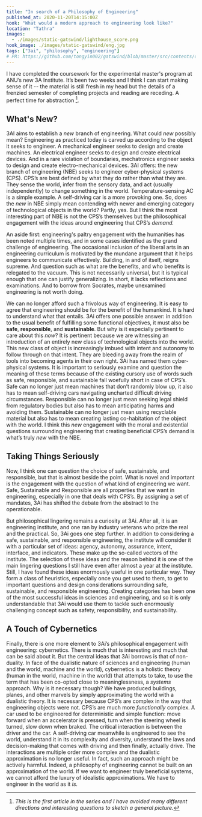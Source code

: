 ```yaml
---
title: "In search of a Philosophy of Engineering"
published_at: 2020-11-20T14:15:00Z
hook: "What would a modern approach to engineering look like?"
location: "Tathra"
images:
  - ./images/static-gatswind/lighthouse_score.png
hook_image: ./images/static-gatswind/eng.jpg
tags: ["3ai", "philosophy", "engineering"]
# PR: https://github.com/tongyin002/gatswind/blob/master/src/contents/dev-posts/static-gatswind.mdx
---
```


I have completed the coursework for the experimental master's program at ANU’s new 3A Institute. It’s been two weeks and 
I think I can start making sense of it -- the material is still fresh in my head but the details of a frenzied semester of 
completing projects and reading are receding. A perfect time for abstraction [^1].

## What's New?

3AI aims to establish a *new* branch of engineering. What could *new* possibly mean? Engineering as practiced today is carved up according to the object it seeks to engineer. A mechanical engineer seeks to design and create machines. 
An electrical engineer seeks to design and create electrical devices. And in a rare violation of boundaries, mechatronics engineer seeks to design and create electro-mechanical devices. 3AI offers: the new branch of engineering (NBE) seeks to engineer cyber-physical systems (CPS). CPS’s are best defined by what they do rather than what they are. They sense the world, infer from the sensory data, and act (usually independently) to change something in the world. Temperature-sensing AC is a simple example. A self-driving car is a more provoking one. So, does the *new* in NBE simply mean contending with newer and emerging category of technological objects in the world? Partly, yes. But I think the most interesting part of NBE is not the CPS’s themselves but the philosophical engagement with the ideas around engineering that CPS’s *demand.*

An aside first: engineering's paltry engagement with the humanities has been noted multiple times, and in some cases identified as the grand challenge of engineering. The occasional inclusion of the liberal arts in an engineering curriculum is motivated by the mundane argument that it helps engineers to communicate effectively. Building, in and of itself, reigns supreme. And question such as what are the benefits, and who benefits is relegated to the vacuum. This is not necessarily universal, but it is typical enough that one can justify generalizing. In short, it lacks reflections and examinations. 
And to borrow from Socrates, maybe unexamined engineering is not worth doing.

We can no longer afford such a frivolous way of engineering. It is easy to agree that engineering should be for the 
benefit of the humankind. It is hard to understand what that entails. 3Ai offers one possible answer: in addition to 
the usual benefit of fulfilling some functional objectives, it must also be **safe**, **responsible**, and **sustainable**. 
But why is it especially pertinent to care about this *now*? It is pertinent because we are witnessing an introduction of an 
entirely new class of technological objects into the world. This new class of object is increasingly imbued with intent and 
autonomy to follow through on that intent. They are bleeding away from the realm of tools into becoming agents in their own 
right. 3Ai has named them cyber-physical systems. It is important to seriously examine and question the meaning of these terms 
because of the existing cursory use of words such as safe, responsible, and sustainable fall woefully short in case of CPS’s. 
Safe can no longer just mean machines that don’t randomly blow up, it also has to mean self-driving cars navigating uncharted 
difficult driving circumstances. Responsible can no longer just mean seeking legal shield from regulatory bodies but also has 
to mean anticipating harms and avoiding them. Sustainable can no longer just mean using recyclable material but also 
has to mean creating lasting co-habitation of the object with the world. I think this *new* engagement with the moral 
and existential questions surrounding engineering that creating beneficial CPS’s demand is what’s truly *new* with the NBE.

## Taking Things Seriously

Now, I think one can question the choice of safe, sustainable, and responsible, but that is almost beside the point. What is novel and important is the engagement with the question of what kind of engineering we want. Safe, Sustainable and Responsible are all properties that we want in engineering, especially in one that deals with CPS’s. By assigning a set of mandates, 3Ai has shifted the debate from the abstract to the operationable.

But philosophical lingering remains a curiosity at 3Ai. After all, it is an engineering institute, and one ran by industry veterans who prize the real and the practical. So, 3Ai goes one step further. In addition to considering a safe, sustainable, and responsible engineering, the institute will consider it with a particular set of ideas: agency, autonomy, assurance, intent, interface, and indicators. These make up the so-called vectors of the institute. The selection of these ideas and the reason behind it is one of the main lingering questions I still have even after almost a year at the institute. Still, I have found these ideas enormously useful in one particular way. They form a class of heuristics, especially once you get used to them, to get to important questions and design considerations surrounding safe, sustainable, and responsible 
engineering. Creating categories has been one of the most successful ideas in sciences and engineering, and so it is only understandable that 3Ai would use them to tackle such enormously challenging concept such as safety, responsibility, and sustainability.

## A Touch of Cybernetics
Finally, there is one more element to 3Ai’s philosophical engagement with engineering: cybernetics. There is much that is interesting and much that can be said about it. But the central ideas that 3Ai borrows is that of non-duality. In face of the dualistic nature of sciences and engineering (human and the world, machine and the world), cybernetics is a holistic 
theory (human in the world, machine in the world) that attempts to take, to use the term that has been co-opted close to meaninglessness, a *systems* approach. Why is it necessary though? We have produced buildings, planes, and other marvels by simply approximating the world with a dualistic theory. It is necessary because CPS’s are complex in the way that engineering objects were not. CPS’s are much more *functionally* complex. A car used to be engineered for deterministic and simple function: move forward when an accelerator is pressed, turn when the steering wheel is turned, slow down when braked. 
The critical interaction is between the driver and the car. A self-driving car meanwhile is engineered to see the world, understand it in its complexity and diversity, understand the laws and decision-making that comes with driving and then finally, actually drive. The interactions are multiple order more complex and the dualistic approximation is no longer useful. In fact, such an approach might be actively harmful. Indeed, a philosophy of engineering cannot be built on an approximation of the world. If we want to engineer truly beneficial systems, we cannot afford the luxury of idealistic approximations. We have to engineer in the world as it *is.*



[^1]: *This is the first article in the series and I have avoided many different directions and interesting questions to sketch a general picture.*
